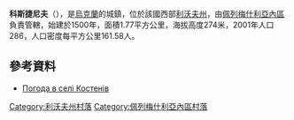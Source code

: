{{coord|49|35|41|N|24|35|47|E|scale:100000|display=title}}

'''科斯捷尼夫'''（{{lang-uk|Костенів}}），是[[烏克蘭|烏克蘭]]的城鎮，位於該國西部[[利沃夫州|利沃夫州]]，由[[佩列梅什利亞內區|佩列梅什利亞內區]]負責管轄，始建於1500年，面積1.77平方公里，海拔高度274米，2001年人口286，人口密度每平方公里161.58人。

==參考資料==
* [http://weather.in.ua/ua/l'vovskaja/11682 Погода в селі Костенів]

[[Category:利沃夫州村落|Category:利沃夫州村落]]
[[Category:佩列梅什利亞內區村落|Category:佩列梅什利亞內區村落]]


{{Lviv-geo-stub}}